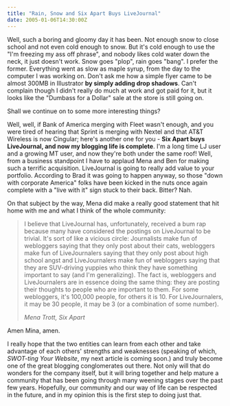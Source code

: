 ```yaml
---
title: "Rain, Snow and Six Apart Buys LiveJournal"
date: 2005-01-06T14:30:00Z
---
```


Well, such a boring and gloomy day it has been. Not enough snow to close school and not even cold enough to snow. But it's cold enough to use the "I'm freezing my ass off phrase", and nobody likes cold water down the neck, it just doesn't work. Snow goes "plop", rain goes "bang". I prefer the former. Everything went as slow as maple syrup, from the day to the computer I was working on. Don't ask me how a simple flyer came to be almost 300MB in Illustrator **by simply adding drop shadows**. Can't complain though I didn't really do much at work and got paid for it, but it looks like the "Dumbass for a Dollar" sale at the store is still going on.

Shall we continue on to some more interesting things?

Well, well, if Bank of America merging with Fleet wasn't enough, and you were tired of hearing that Sprint is merging with Nextel and that AT&T Wireless is now Cingular; here's another one for you - **Six Apart buys LiveJournal, and now my blogging life is complete**. I'm a long time LJ user and a growing MT user, and now they're both under the same roof! Well, from a business standpoint I have to applaud Mena and Ben for making such a terrific acquisition. LiveJournal is going to really add value to your portfolio. According to Brad it was going to happen anyway, so those "down with corporate America" folks have been kicked in the nuts once again complete with a "live with it" sign stuck to their back. Bitter? Nah.

On that subject by the way, Mena did make a really good statement that hit home with me and what I think of the whole community:

> I believe that LiveJournal has, unfortunately, received a bum rap because many have considered the postings on LiveJournal to be trivial. It's sort of like a vicious circle: Journalists make fun of webloggers saying that they only post about their cats, webloggers make fun of LiveJournalers saying that they only post about high school angst and LiveJournalers make fun of webloggers saying that they are SUV-driving yuppies who think they have something important to say (and I'm generalizing). The fact is, webloggers and LiveJournalers are in essence doing the same thing: they are posting their thoughts to people who are important to them. For some webloggers, it's 100,000 people, for others it is 10. For LiveJournalers, it may be 30 people, it may be 3 (or a combination of some number).
>
><cite>Mena Trott, Six Apart</cite>

Amen Mina, amen.

I really hope that the two entities can learn from each other and take advantage of each others' strengths and weaknesses (speaking of which, *SWOT-ting Your Website*, my next article is coming soon.) and truly become one of the great blogging conglomerates out there. Not only will that do wonders for the company itself, but it will bring together and help mature a community that has been going through many weening stages over the past few years. Hopefully, our community and our way of life can be respected in the future, and in my opinion this is the first step to doing just that.

